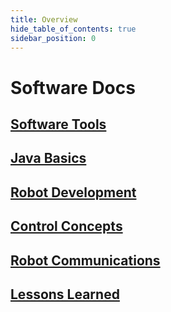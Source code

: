 ---
title: Overview
hide_table_of_contents: true
sidebar_position: 0
---

# Software Docs

## [Software Tools](/docs/category/software-tools)

## [Java Basics](/docs/category/java-basics)

## [Robot Development](/docs/category/robot-development)

## [Control Concepts](/docs/category/control-concepts)

## [Robot Communications](/docs/category/robot-communications)

## [Lessons Learned](/docs/software/lessons.mdx)